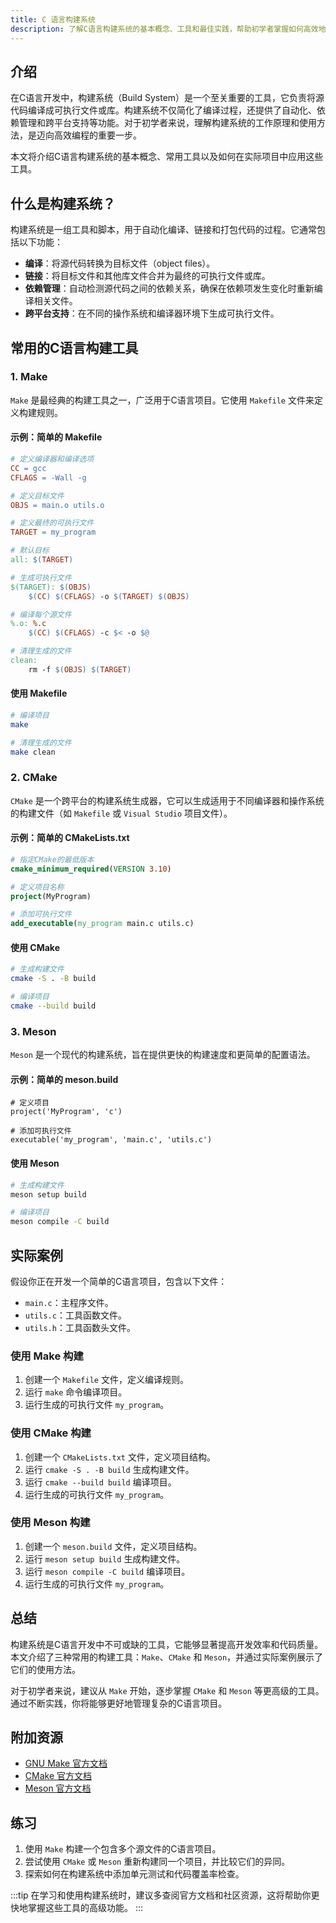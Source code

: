 ```yaml
---
title: C 语言构建系统
description: 了解C语言构建系统的基本概念、工具和最佳实践，帮助初学者掌握如何高效地编译和构建C语言项目。
---
```


## 介绍

在C语言开发中，构建系统（Build System）是一个至关重要的工具，它负责将源代码编译成可执行文件或库。构建系统不仅简化了编译过程，还提供了自动化、依赖管理和跨平台支持等功能。对于初学者来说，理解构建系统的工作原理和使用方法，是迈向高效编程的重要一步。

本文将介绍C语言构建系统的基本概念、常用工具以及如何在实际项目中应用这些工具。

## 什么是构建系统？

构建系统是一组工具和脚本，用于自动化编译、链接和打包代码的过程。它通常包括以下功能：

- **编译**：将源代码转换为目标文件（object files）。
- **链接**：将目标文件和其他库文件合并为最终的可执行文件或库。
- **依赖管理**：自动检测源代码之间的依赖关系，确保在依赖项发生变化时重新编译相关文件。
- **跨平台支持**：在不同的操作系统和编译器环境下生成可执行文件。

## 常用的C语言构建工具

### 1. Make

`Make` 是最经典的构建工具之一，广泛用于C语言项目。它使用 `Makefile` 文件来定义构建规则。

#### 示例：简单的 Makefile

```makefile
# 定义编译器和编译选项
CC = gcc
CFLAGS = -Wall -g

# 定义目标文件
OBJS = main.o utils.o

# 定义最终的可执行文件
TARGET = my_program

# 默认目标
all: $(TARGET)

# 生成可执行文件
$(TARGET): $(OBJS)
    $(CC) $(CFLAGS) -o $(TARGET) $(OBJS)

# 编译每个源文件
%.o: %.c
    $(CC) $(CFLAGS) -c $< -o $@

# 清理生成的文件
clean:
    rm -f $(OBJS) $(TARGET)
```

#### 使用 Makefile

```bash
# 编译项目
make

# 清理生成的文件
make clean
```

### 2. CMake

`CMake` 是一个跨平台的构建系统生成器，它可以生成适用于不同编译器和操作系统的构建文件（如 `Makefile` 或 `Visual Studio` 项目文件）。

#### 示例：简单的 CMakeLists.txt

```cmake
# 指定CMake的最低版本
cmake_minimum_required(VERSION 3.10)

# 定义项目名称
project(MyProgram)

# 添加可执行文件
add_executable(my_program main.c utils.c)
```

#### 使用 CMake

```bash
# 生成构建文件
cmake -S . -B build

# 编译项目
cmake --build build
```

### 3. Meson

`Meson` 是一个现代的构建系统，旨在提供更快的构建速度和更简单的配置语法。

#### 示例：简单的 meson.build

```meson
# 定义项目
project('MyProgram', 'c')

# 添加可执行文件
executable('my_program', 'main.c', 'utils.c')
```

#### 使用 Meson

```bash
# 生成构建文件
meson setup build

# 编译项目
meson compile -C build
```

## 实际案例

假设你正在开发一个简单的C语言项目，包含以下文件：

- `main.c`：主程序文件。
- `utils.c`：工具函数文件。
- `utils.h`：工具函数头文件。

### 使用 Make 构建

1. 创建一个 `Makefile` 文件，定义编译规则。
2. 运行 `make` 命令编译项目。
3. 运行生成的可执行文件 `my_program`。

### 使用 CMake 构建

1. 创建一个 `CMakeLists.txt` 文件，定义项目结构。
2. 运行 `cmake -S . -B build` 生成构建文件。
3. 运行 `cmake --build build` 编译项目。
4. 运行生成的可执行文件 `my_program`。

### 使用 Meson 构建

1. 创建一个 `meson.build` 文件，定义项目结构。
2. 运行 `meson setup build` 生成构建文件。
3. 运行 `meson compile -C build` 编译项目。
4. 运行生成的可执行文件 `my_program`。

## 总结

构建系统是C语言开发中不可或缺的工具，它能够显著提高开发效率和代码质量。本文介绍了三种常用的构建工具：`Make`、`CMake` 和 `Meson`，并通过实际案例展示了它们的使用方法。

对于初学者来说，建议从 `Make` 开始，逐步掌握 `CMake` 和 `Meson` 等更高级的工具。通过不断实践，你将能够更好地管理复杂的C语言项目。

## 附加资源

- [GNU Make 官方文档](https://www.gnu.org/software/make/manual/make.html)
- [CMake 官方文档](https://cmake.org/documentation/)
- [Meson 官方文档](https://mesonbuild.com/)

## 练习

1. 使用 `Make` 构建一个包含多个源文件的C语言项目。
2. 尝试使用 `CMake` 或 `Meson` 重新构建同一个项目，并比较它们的异同。
3. 探索如何在构建系统中添加单元测试和代码覆盖率检查。

:::tip
在学习和使用构建系统时，建议多查阅官方文档和社区资源，这将帮助你更快地掌握这些工具的高级功能。
:::